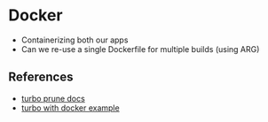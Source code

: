 # Docker

- Containerizing both our apps
- Can we re-use a single Dockerfile for multiple builds (using ARG)

## References

- [turbo prune docs](https://turbo.build/repo/docs/handbook/deploying-with-docker)
- [turbo with docker example](https://github.com/vercel/turbo/tree/main/examples/with-docker)
